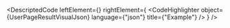 
<DescriptedCode
  leftElement={<UserPageResultDesc />}
  rightElement={
    <CodeHighlighter
      object={UserPageResultVisualJson}
      language={"json"}
      title={"Example"}
    />
  }
/>
